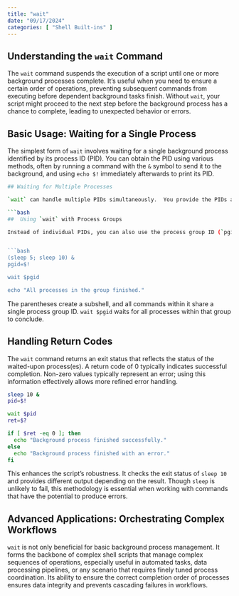```yaml
---
title: "wait"
date: "09/17/2024"
categories: [ "Shell Built-ins" ]
---
```

## Understanding the `wait` Command

The `wait` command suspends the execution of a script until one or more background processes complete. It's useful when you need to ensure a certain order of operations, preventing subsequent commands from executing before dependent background tasks finish. Without `wait`, your script might proceed to the next step before the background process has a chance to complete, leading to unexpected behavior or errors.


## Basic Usage: Waiting for a Single Process

The simplest form of `wait` involves waiting for a single background process identified by its process ID (PID).  You can obtain the PID using various methods, often by running a command with the `&` symbol to send it to the background, and using `echo $!` immediately afterwards to print its PID.

```bash
## Waiting for Multiple Processes

`wait` can handle multiple PIDs simultaneously.  You provide the PIDs as arguments separated by spaces.  The script will wait until *all* provided processes have finished.

```bash
##  Using `wait` with Process Groups

Instead of individual PIDs, you can also use the process group ID (`pgid`) to wait for all processes within a specific group. You can obtain the `pgid` using the `jobs` command and then feed that information into `wait`. This is useful if you've initiated multiple background processes within a subshell or through other group commands. This approach is more efficient when dealing with complex process trees.


```bash
(sleep 5; sleep 10) &
pgid=$!

wait $pgid

echo "All processes in the group finished."
```

The parentheses create a subshell, and all commands within it share a single process group ID.  `wait $pgid` waits for all processes within that group to conclude.



## Handling Return Codes

The `wait` command returns an exit status that reflects the status of the waited-upon process(es). A return code of 0 typically indicates successful completion.  Non-zero values typically represent an error; using this information effectively allows more refined error handling.

```bash
sleep 10 &
pid=$!

wait $pid
ret=$?

if [ $ret -eq 0 ]; then
  echo "Background process finished successfully."
else
  echo "Background process finished with an error."
fi
```

This enhances the script's robustness.  It checks the exit status of `sleep 10` and provides different output depending on the result.  Though `sleep` is unlikely to fail, this methodology is essential when working with commands that have the potential to produce errors.


##  Advanced Applications:  Orchestrating Complex Workflows

`wait` is not only beneficial for basic background process management. It forms the backbone of complex shell scripts that manage complex sequences of operations, especially useful in automated tasks, data processing pipelines, or any scenario that requires finely tuned process coordination. Its ability to ensure the correct completion order of processes ensures data integrity and prevents cascading failures in workflows.

